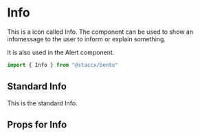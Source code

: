 
<Meta title="components/Icons/Info" component={Info}/>


# Info
This is a icon called Info. The component can be used to show an infomessage to the user to inform or explain something.

It is also used in the Alert component.


```javascript
import { Info } from "@staccx/bento"
```

## Standard Info
This is the standard Info.

<Preview>
  <Story name="Standard">
   <Info/>
  </Story>
</Preview>


## Props for Info
<Props of={Info} />
